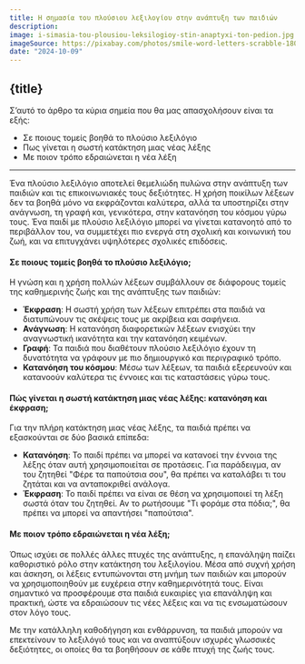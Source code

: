 ```yaml
---
title: Η σημασία του πλούσιου λεξιλογίου στην ανάπτυξη των παιδιών
description:
image: i-simasia-tou-plousiou-leksilogioy-stin-anaptyxi-ton-pedion.jpg
imageSource: https://pixabay.com/photos/smile-word-letters-scrabble-1804594/
date: "2024-10-09"
---
```


## {title}

Σ’αυτό το άρθρο τα κύρια σημεία που θα μας απασχολήσουν είναι τα εξής:

- Σε ποιους τομείς βοηθά το πλούσιο λεξιλόγιο
- Πως γίνεται η σωστή κατάκτηση μιας νέας λέξης
- Με ποιον τρόπο εδραιώνεται η νέα λέξη

---

Ένα πλούσιο λεξιλόγιο αποτελεί θεμελιώδη πυλώνα στην ανάπτυξη των παιδιών και τις επικοινωνιακές τους δεξιότητες. Η χρήση ποικίλων λέξεων δεν τα βοηθά μόνο να εκφράζονται καλύτερα, αλλά τα υποστηρίζει στην ανάγνωση, τη γραφή και, γενικότερα, στην κατανόηση του κόσμου γύρω τους. Ένα παιδί με πλούσιο λεξιλόγιο μπορεί να γίνεται κατανοητό από το περιβάλλον του, να συμμετέχει πιο ενεργά στη σχολική και κοινωνική του ζωή, και να επιτυγχάνει υψηλότερες σχολικές επιδόσεις.

#### Σε ποιους τομείς βοηθά το πλούσιο λεξιλόγιο;

Η γνώση και η χρήση πολλών λέξεων συμβάλλουν σε διάφορους τομείς της καθημερινής ζωής και της ανάπτυξης των παιδιών:

- **Έκφραση**: Η σωστή χρήση των λέξεων επιτρέπει στα παιδιά να διατυπώνουν τις σκέψεις τους με ακρίβεια και σαφήνεια.
- **Ανάγνωση**: Η κατανόηση διαφορετικών λέξεων ενισχύει την αναγνωστική ικανότητα και την κατανόηση κειμένων.
- **Γραφή**: Τα παιδιά που διαθέτουν πλούσιο λεξιλόγιο έχουν τη δυνατότητα να γράφουν με πιο δημιουργικό και περιγραφικό τρόπο.
- **Κατανόηση του κόσμου**: Μέσω των λέξεων, τα παιδιά εξερευνούν και κατανοούν καλύτερα τις έννοιες και τις καταστάσεις γύρω τους.

#### Πώς γίνεται η σωστή κατάκτηση μιας νέας λέξης: κατανόηση και έκφραση;

Για την πλήρη κατάκτηση μιας νέας λέξης, τα παιδιά πρέπει να εξασκούνται σε δύο βασικά επίπεδα:

- **Κατανόηση**: Το παιδί πρέπει να μπορεί να κατανοεί την έννοια της λέξης όταν αυτή χρησιμοποιείται σε προτάσεις. Για παράδειγμα, αν του ζητηθεί "Φέρε τα παπούτσια σου", θα πρέπει να καταλάβει τι του ζητάται και να ανταποκριθεί ανάλογα.
- **Έκφραση**: Το παιδί πρέπει να είναι σε θέση να χρησιμοποιεί τη λέξη σωστά όταν του ζητηθεί. Αν το ρωτήσουμε "Τι φοράμε στα πόδια;", θα πρέπει να μπορεί να απαντήσει "παπούτσια".

#### Με ποιον τρόπο εδραιώνεται η νέα λέξη;

Όπως ισχύει σε πολλές άλλες πτυχές της ανάπτυξης, η επανάληψη παίζει καθοριστικό ρόλο στην κατάκτηση του λεξιλογίου. Μέσα από συχνή χρήση και άσκηση, οι λέξεις εντυπώνονται στη μνήμη των παιδιών και μπορούν να χρησιμοποιηθούν με ευχέρεια στην καθημερινότητά τους. Είναι σημαντικό να προσφέρουμε στα παιδιά ευκαιρίες για επανάληψη και πρακτική, ώστε να εδραιώσουν τις νέες λέξεις και να τις ενσωματώσουν στον λόγο τους.

Με την κατάλληλη καθοδήγηση και ενθάρρυνση, τα παιδιά μπορούν να επεκτείνουν το λεξιλόγιό τους και να αναπτύξουν ισχυρές γλωσσικές δεξιότητες, οι οποίες θα τα βοηθήσουν σε κάθε πτυχή της ζωής τους.
